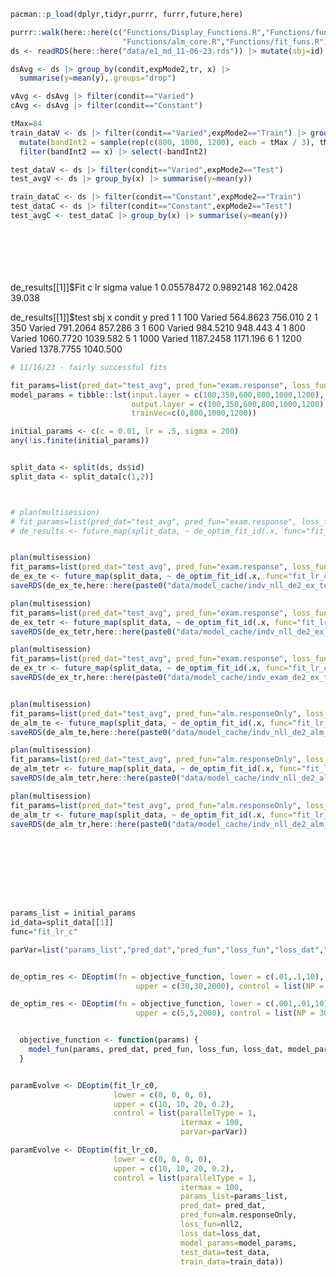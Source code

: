 



```r
pacman::p_load(dplyr,tidyr,purrr, furrr,future,here)

purrr::walk(here::here(c("Functions/Display_Functions.R","Functions/fun_model.R",
                         "Functions/alm_core.R","Functions/fit_funs.R")),source)
ds <- readRDS(here::here("data/e1_md_11-06-23.rds")) |> mutate(sbj=id)

dsAvg <- ds |> group_by(condit,expMode2,tr, x) |> 
  summarise(y=mean(y),.groups="drop") 

vAvg <- dsAvg |> filter(condit=="Varied")
cAvg <- dsAvg |> filter(condit=="Constant")

tMax=84
train_dataV <- ds |> filter(condit=="Varied",expMode2=="Train") |> group_by(tr) %>%
  mutate(bandInt2 = sample(rep(c(800, 1000, 1200), each = tMax / 3), tMax, replace = FALSE)[tr]) %>%
  filter(bandInt2 == x) |> select(-bandInt2)

test_dataV <- ds |> filter(condit=="Varied",expMode2=="Test")
test_avgV <- ds |> group_by(x) |> summarise(y=mean(y))

train_dataC <- ds |> filter(condit=="Constant",expMode2=="Train") 
test_dataC <- ds |> filter(condit=="Constant",expMode2=="Test")
test_avgC <- test_dataC |> group_by(x) |> summarise(y=mean(y))








```

de_results[[1]]$Fit
           c        lr    sigma  value
1 0.05578472 0.9892148 162.0428 39.038

de_results[[1]]$test
  sbj    x condit         y     pred
1   1  100 Varied  564.8623  756.010
2   1  350 Varied  791.2064  857.286
3   1  600 Varied  984.5210  948.443
4   1  800 Varied 1060.7720 1039.582
5   1 1000 Varied 1187.2458 1171.196
6   1 1200 Varied 1378.7755 1040.500



```r
# 11/16/23 - fairly successful fits

fit_params=list(pred_dat="test_avg", pred_fun="exam.response", loss_fun="nll", loss_data="test_error")
model_params = tibble::lst(input.layer = c(100,350,600,800,1000,1200), 
                           output.layer = c(100,350,600,800,1000,1200), 
                           trainVec=c(0,800,1000,1200))

initial_params <- c(c = 0.01, lr = .5, sigma = 200) 
any(!is.finite(initial_params))


split_data <- split(ds, ds$id)
split_data <- split_data[c(1,2)]



# plan(multisession)
# fit_params=list(pred_dat="test_avg", pred_fun="exam.response", loss_fun="nll2", loss_data="test_error")
# de_results <- future_map(split_data, ~ de_optim_fit_id(.x, func="fit_lr_c0", fit_params, model_params, initial_params))


plan(multisession)
fit_params=list(pred_dat="test_avg", pred_fun="exam.response", loss_fun="nll2", loss_data="test_error")
de_ex_te <- future_map(split_data, ~ de_optim_fit_id(.x, func="fit_lr_c0", fit_params, model_params, initial_params))
saveRDS(de_ex_te,here::here(paste0("data/model_cache/indv_nll_de2_ex_te",format(Sys.time(), "%H_%M_%OS"),".rds")))

plan(multisession)
fit_params=list(pred_dat="test_avg", pred_fun="exam.response", loss_fun="nll2", loss_data="test_error+train_error")
de_ex_tetr <- future_map(split_data, ~ de_optim_fit_id(.x, func="fit_lr_c0", fit_params, model_params, initial_params))
saveRDS(de_ex_tetr,here::here(paste0("data/model_cache/indv_nll_de2_ex_tetr",format(Sys.time(), "%H_%M_%OS"),".rds")))

plan(multisession)
fit_params=list(pred_dat="test_avg", pred_fun="exam.response", loss_fun="nll2", loss_data="train_error")
de_ex_tr <- future_map(split_data, ~ de_optim_fit_id(.x, func="fit_lr_c0", fit_params, model_params, initial_params))
saveRDS(de_ex_tr,here::here(paste0("data/model_cache/indv_exam_de2_ex_tr",format(Sys.time(), "%H_%M_%OS"),".rds")))


plan(multisession)
fit_params=list(pred_dat="test_avg", pred_fun="alm.responseOnly", loss_fun="nll2", loss_data="test_error")
de_alm_te <- future_map(split_data, ~ de_optim_fit_id(.x, func="fit_lr_c0", fit_params, model_params, initial_params))
saveRDS(de_alm_te,here::here(paste0("data/model_cache/indv_nll_de2_alm_te",format(Sys.time(), "%H_%M_%OS"),".rds")))

plan(multisession)
fit_params=list(pred_dat="test_avg", pred_fun="alm.responseOnly", loss_fun="nll2", loss_data="test_error+train_error")
de_alm_tetr <- future_map(split_data, ~ de_optim_fit_id(.x, func="fit_lr_c0", fit_params, model_params,initial_params))
saveRDS(de_alm_tetr,here::here(paste0("data/model_cache/indv_nll_de2_alm_tetr",format(Sys.time(), "%H_%M_%OS"),".rds")))

plan(multisession)
fit_params=list(pred_dat="test_avg", pred_fun="alm.responseOnly", loss_fun="nll2", loss_data="train_error")
de_alm_tr <- future_map(split_data, ~ de_optim_fit_id(.x, func="fit_lr_c0", fit_params, model_params, initial_params))
saveRDS(de_alm_tr,here::here(paste0("data/model_cache/indv_nll_de2_alm_tr",format(Sys.time(), "%H_%M_%OS"),".rds")))



  
  




params_list = initial_params
id_data=split_data[[1]]
func="fit_lr_c"
```




```r


parVar=list("params_list","pred_dat","pred_fun","loss_fun","loss_dat","model_params","test_data","train_data")


de_optim_res <- DEoptim(fn = objective_function, lower = c(.01,.1,10), 
                            upper = c(30,30,2000), control = list(NP = 30, itermax = 100,strategy=6))

de_optim_res <- DEoptim(fn = objective_function, lower = c(.001,.01,10), 
                            upper = c(5,5,2000), control = list(NP = 30, itermax = 100,strategy=6))


  objective_function <- function(params) {
    model_fun(params, pred_dat, pred_fun, loss_fun, loss_dat, model_params, test_data, train_data)
  }


paramEvolve <- DEoptim(fit_lr_c0,
                       lower = c(0, 0, 0, 0),
                       upper = c(10, 10, 20, 0.2),
                       control = list(parallelType = 1, 
                                      itermax = 100,
                                      parVar=parVar))

paramEvolve <- DEoptim(fit_lr_c0,
                       lower = c(0, 0, 0, 0),
                       upper = c(10, 10, 20, 0.2),
                       control = list(parallelType = 1, 
                                      itermax = 100,
                                      params_list=params_list,
                                      pred_dat= pred_dat,
                                      pred_fun=alm.responseOnly,
                                      loss_fun=nll2,
                                      loss_dat=loss_dat,
                                      model_params=model_params,
                                      test_data=test_data,
                                      train_data=train_data))
```

